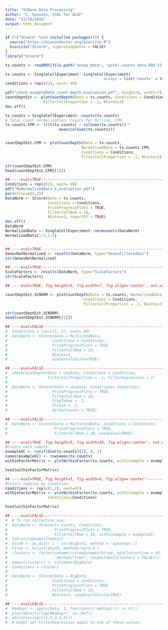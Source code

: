 ```yaml
---
title: "SCNorm Data Processing"
author: "C. Savonen, CCDL for ALSF"
date: "12/10/2018"
output: html_document
---
```

```r
if (!("SCnorm" %in% installed.packages())) {
  source("https://bioconductor.org/biocLite.R")
  biocLite("SCnorm", suppressUpdates = FALSE)
}
library("SCnorm")
```

```r
tx.counts <- readRDS(file.path("anoop_data", "patel.counts.data.RDS"))
```

```r
tx.counts <- SingleCellExperiment::SingleCellExperiment(
                                            assays = list('counts' = tx.counts))
conditions = rep(c(1), each= 90)

pdf("check_exampleData_count-depth_evaluation.pdf", height=5, width=7)
countDeptEst <- plotCountDepth(Data = tx.counts, Conditions = Conditions,
                 FilterCellProportion = .1, NCores=3)
dev.off()

tx.counts = SingleCellExperiment::counts(tx.counts)
# Total Count normalization, Counts Per Million, CPM.
tx.counts.CPM <- t((t(tx.counts) / colSums(tx.counts)) *
                        mean(colSums(tx.counts)))


countDeptEst.CPM <- plotCountDepth(Data = tx.counts, 
                                  NormalizedData = tx.counts.CPM,
                                  Conditions = Conditions,
                                  FilterCellProportion = .1, NCores=3)

str(countDeptEst.CPM)
head(countDeptEst.CPM[[1]])

## ----eval=TRUE-------------------------------------------------------------
Conditions = rep(c(1), each= 90)
pdf("MyNormalizedData_k_evaluation.pdf")
par(mfrow=c(2,2))
DataNorm <- SCnorm(Data = tx.counts, 
                   Conditions = Conditions,
                   PrintProgressPlots = TRUE,
                   FilterCellNum = 10,
                   NCores=3, reportSF = TRUE)
dev.off()
DataNorm
NormalizedData <- SingleCellExperiment::normcounts(DataNorm)
NormalizedData[1:5,1:5]


## ----eval=TRUE-------------------------------------------------------------
GenesNotNormalized <- results(DataNorm, type="GenesFilteredOut")
str(GenesNotNormalized)

## ----eval=TRUE-------------------------------------------------------------
ScaleFactors <- results(DataNorm, type="ScaleFactors")
str(ScaleFactors)

## ----eval=TRUE, fig.height=5, fig.width=7, fig.align='center', out.width='0.4\\textwidth'----

countDeptEst.SCNORM <- plotCountDepth(Data = tx.counts, NormalizedData = NormalizedData,
                                   Conditions = Conditions,
                                   FilterCellProportion = .1, NCores=3)

str(countDeptEst.SCNORM)
head(countDeptEst.SCNORM[[1]])

## ----eval=FALSE------------------------------------------------------------
#  Conditions = rep(c(1, 2), each= 90)
#  DataNorm <- SCnorm(Data = MultiCondData,
#                    Conditions = Conditions,
#                    PrintProgressPlots = TRUE
#                    FilterCellNum = 10,
#                    NCores=3,
#                    useZerosToScale=TRUE)

## ----eval=FALSE------------------------------------------------------------
#  checkCountDepth(Data = umiData, Conditions = Conditions,
#                  FilterCellProportion = .1, FilterExpression = 2)
#  
#  DataNorm <- SCnorm(Data = umiData, Conditions= Conditions,
#                    PrintProgressPlots = TRUE,
#                    FilterCellNum = 10,
#                    PropToUse = .1,
#                    Thresh = .1,
#                    ditherCounts = TRUE)

## ----eval=FALSE------------------------------------------------------------
#  DataNorm <- SCnorm(Data = MultiCondData, Conditions = Conditions,
#                     PrintProgressPlots = TRUE,
#                     FilterCellNum = 10, useSpikes=TRUE)

## ----eval=TRUE, fig.height=5, fig.width=10, fig.align='center', out.width='0.8\\textwidth'----
#Colors each sample:
exampleGC <- runif(dim(tx.counts)[1], 0, 1)
names(exampleGC) <- rownames(tx.counts)
withinFactorMatrix <- plotWithinFactor(tx.counts, withinSample = exampleGC)

head(withinFactorMatrix)

## ----eval=TRUE, fig.height=3, fig.width=4, fig.align='center'--------------
#Colors samples by Condition:
Conditions <- rep(c(1,2), each=45) 
withinFactorMatrix <- plotWithinFactor(tx.counts, withinSample = exampleGC,
                   Conditions=Conditions)

head(withinFactorMatrix)

## ----eval=FALSE------------------------------------------------------------
#  # To run correction use:
#  DataNorm <- SCnorm(tx.counts, Conditions,
#                     PrintProgressPlots = TRUE,
#                     FilterCellNum = 10, withinSample = exampleGC)
#  library(dynamicTreeCut)
#  distM <- as.dist( 1 - cor(BigData, method = 'spearman'))
#  htree <- hclust(distM, method='ward.D')
#  clusters <- factor(unname(cutreeDynamic(htree, minClusterSize = 50,
#                      method="tree", respectSmallClusters = FALSE)))
#  names(clusters) <- colnames(BigData)
#  Conditions = clusters
#  
#  DataNorm <- SCnorm(Data = BigData,
#                    Conditions = Conditions,
#                    PrintProgressPlots = TRUE
#                    FilterCellNum = 10,
#                    NCores=3, useZerosToScale=TRUE)

## ----eval=FALSE------------------------------------------------------------
#  MedExpr <- apply(Data, 1, function(c) median(c[c != 0]))
#  plot(density(log(MedExpr), na.rm=T))
#  abline(v=log(c(1,2,3,4,5)))
#  # might set FilterExpression equal to one of these values.
```